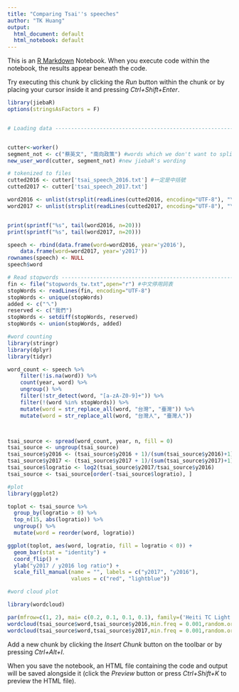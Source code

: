 ---
title: "Comparing Tsai''s speeches"
author: "TK Huang"
output:
  html_document: default
  html_notebook: default
---

This is an [R Markdown](http://rmarkdown.rstudio.com) Notebook. When you execute code within the notebook, the results appear beneath the code. 

Try executing this chunk by clicking the *Run* button within the chunk or by placing your cursor inside it and pressing *Ctrl+Shift+Enter*. 

```{r}

library(jiebaR)
options(stringsAsFactors = F)


# Loading data ------------------------------------------------------------


cutter<-worker()
segment_not <- c("蔡英文", "南向政策") #words which we don't want to split.
new_user_word(cutter, segment_not) #new jiebaR's wording

# tokenized to files
cutted2016 <- cutter['tsai_speech_2016.txt'] #一定是中括號
cutted2017 <- cutter['tsai_speech_2017.txt']

word2016 <- unlist(strsplit(readLines(cutted2016, encoding="UTF-8"), "\\s"))
word2017 <- unlist(strsplit(readLines(cutted2017, encoding="UTF-8"), "\\s"))


print(sprintf("%s", tail(word2016, n=20)))
print(sprintf("%s", tail(word2017, n=20)))

speech <- rbind(data.frame(word=word2016, year='y2016'), 
	data.frame(word=word2017, year='y2017'))
rownames(speech) <- NULL
speech$word

# Read stopwords ----------------------------------------------------------
fin <- file("stopwords_tw.txt",open="r") #中文停用詞表
stopWords <- readLines(fin, encoding="UTF-8")
stopWords <- unique(stopWords)
added <- c("ㄟ")
reserved <- c("我們")
stopWords <- setdiff(stopWords, reserved)
stopWords <- union(stopWords, added) 

```

```{r}
#word counting
library(stringr)
library(dplyr)
library(tidyr)

word_count <- speech %>%
	filter(!is.na(word)) %>%
	count(year, word) %>%
	ungroup() %>%
	filter(!str_detect(word, "[a-zA-Z0-9]+")) %>%
	filter(!(word %in% stopWords)) %>%
	mutate(word = str_replace_all(word, "台灣", "臺灣")) %>%
	mutate(word = str_replace_all(word, "台灣人", "臺灣人"))



tsai_source <- spread(word_count, year, n, fill = 0)
tsai_source <- ungroup(tsai_source)
tsai_source$y2016 <- (tsai_source$y2016 + 1)/(sum(tsai_source$y2016)+1)
tsai_source$y2017 <- (tsai_source$y2017 + 1)/(sum(tsai_source$y2017)+1)
tsai_source$logratio <- log2(tsai_source$y2017/tsai_source$y2016) 
tsai_source <- tsai_source[order(-tsai_source$logratio), ]
```

```{r}
#plot
library(ggplot2)

toplot <- tsai_source %>%
  group_by(logratio > 0) %>%
  top_n(15, abs(logratio)) %>%
  ungroup() %>%
  mutate(word = reorder(word, logratio))

ggplot(toplot, aes(word, logratio, fill = logratio < 0)) +
  geom_bar(stat = "identity") +
  coord_flip() + 
  ylab("y2017 / y2016 log ratio") +
  scale_fill_manual(name = "", labels = c("y2017", "y2016"),
                    values = c("red", "lightblue"))

```

```{r}
#word cloud plot

library(wordcloud)

par(mfrow=c(1, 2), mai= c(0.2, 0.1, 0.1, 0.1), family=('Heiti TC Light'))
wordcloud(tsai_source$word,tsai_source$y2016,min.freq = 0.001,random.order = F,colors = "navy")
wordcloud(tsai_source$word,tsai_source$y2017,min.freq = 0.001,random.order = F,colors = "red")

```


Add a new chunk by clicking the *Insert Chunk* button on the toolbar or by pressing *Ctrl+Alt+I*.

When you save the notebook, an HTML file containing the code and output will be saved alongside it (click the *Preview* button or press *Ctrl+Shift+K* to preview the HTML file).
